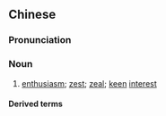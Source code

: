 {{also|兴头}}
==Chinese==
{{zh-forms|s=兴头}}

===Pronunciation===
{{zh-pron
|m=xìngtóu,tl=y,er=y
|c=hing3 tau4
|mn=hèng-thâu
|cat=n
}}

===Noun===
{{zh-noun}}

# [[enthusiasm]]; [[zest]]; [[zeal]]; [[keen]] [[interest]]

====Derived terms====
{{zh-der|沒興頭|空興頭|興興頭頭}}